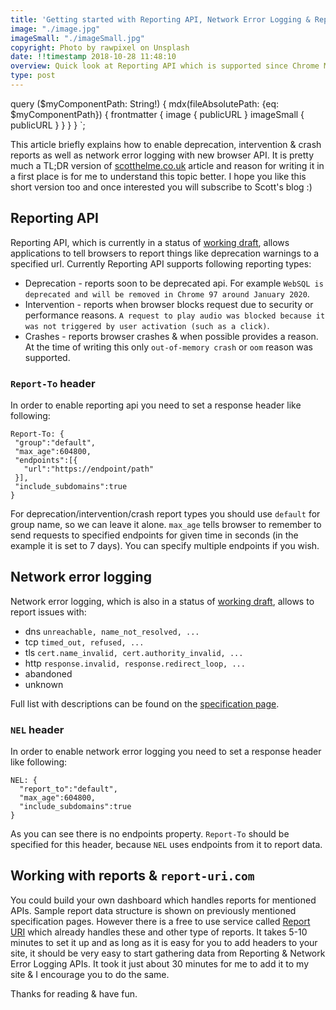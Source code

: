 ```yaml
---
title: 'Getting started with Reporting API, Network Error Logging & Report URI'
image: "./image.jpg"
imageSmall: "./imageSmall.jpg"
copyright: Photo by rawpixel on Unsplash
date: !!timestamp 2018-10-28 11:48:10
overview: Quick look at Reporting API which is supported since Chrome M70, deprecation, intervention & crash reports, network error logging and Report URI dashboard.
type: post
---
```

query ($myComponentPath: String!) {
    mdx(fileAbsolutePath: {eq: $myComponentPath}) {
        frontmatter {
            image {
                publicURL
            }
            imageSmall {
                publicURL
            }
        }
    }
}
`;

This article briefly explains how to enable deprecation, intervention & crash reports as well as network error logging with new browser API. It is pretty much a TL;DR version of [scotthelme.co.uk](https://scotthelme.co.uk/introducing-the-reporting-api-nel-other-major-changes-to-report-uri/) article and reason for writing it in a first place is for me to understand this topic better. I hope you like this short version too and once interested you will subscribe to Scott's blog :\)
## Reporting API
Reporting API, which is currently in a status of [working draft](https://www.w3.org/TR/reporting/), allows applications to tell browsers to report things like deprecation warnings to a specified url. Currently Reporting API supports following reporting types:
- Deprecation - reports soon to be deprecated api. For example `WebSQL is deprecated and will be removed in Chrome 97 around January 2020`.
- Intervention - reports when browser blocks request due to security or performance reasons. `A request to play audio was blocked because it was not triggered by user activation (such as a click)`.
- Crashes - reports browser crashes & when possible provides a reason. At the time of writing this only `out-of-memory crash` or `oom` reason was supported.

### `Report-To` header
In order to enable reporting api you need to set a response header like following:

```plaintext
Report-To: {
 "group":"default",
 "max_age":604800,
 "endpoints":[{
   "url":"https://endpoint/path"
 }],
 "include_subdomains":true
}
```

For deprecation/intervention/crash report types you should use `default` for group name, so we can leave it alone. `max_age` tells browser to remember to send requests to specified endpoints for given time in seconds (in the example it is set to 7 days). You can specify multiple endpoints if you wish.

## Network error logging
Network error logging, which is also in a status of [working draft](https://www.w3.org/TR/network-error-logging/), allows to report issues with:
 - dns `unreachable, name_not_resolved, ...`
 - tcp `timed_out, refused, ...`
 - tls `cert.name_invalid, cert.authority_invalid, ...`
 - http `response.invalid, response.redirect_loop, ...`
 - abandoned
 - unknown

Full list with descriptions can be found on the [specification page](https://www.w3.org/TR/network-error-logging/#dns-resolution-errors).

### `NEL` header
In order to enable network error logging you need to set a response header like following:

```plaintext
NEL: {
  "report_to":"default",
  "max_age":604800,
  "include_subdomains":true
}
```

As you can see there is no endpoints property. `Report-To` should be specified for this header, because `NEL` uses endpoints from it to report data.

## Working with reports & `report-uri.com`
You could build your own dashboard which handles reports for mentioned APIs. Sample report data structure is shown on previously mentioned specification pages. However there is a free to use service called [Report URI](https://report-uri.com/) which already handles these and other type of reports. It takes 5-10 minutes to set it up and as long as it is easy for you to add headers to your site, it should be very easy to start gathering data from Reporting & Network Error Logging APIs. It took it just about 30 minutes for me to add it to my site & I encourage you to do the same.

Thanks for reading & have fun.